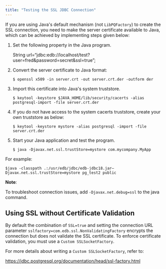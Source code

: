 ```yaml
---
title: "Testing the SSL JDBC Connection"
---
```


<div id="testing_the_ssl_jdbc_connection" class="registered_link"></div>

If you are using Java's default mechanism (not `LibPQFactory`) to create the SSL connection, you need to make the server certificate available to Java, which can be achieved by implementing steps given below:

1.  Set the following property in the Java program.

    String url=“jdbc:edb://localhost/test?user=fred&password=secret&ssl=true”;

2.  Convert the server certificate to Java format:

    `$ openssl x509 -in server.crt -out server.crt.der -outform der`

3.  Import this certificate into Java's system truststore.

    ```text
    $ keytool -keystore $JAVA_HOME/lib/security/cacerts -alias postgresql-import -file server.crt.der
    ```

4.  If you do not have access to the system cacerts truststore, create your own truststore as below:

    ```text
    $ keytool -keystore mystore -alias postgresql -import -file server.crt.der
    ```

5.  Start your Java application and test the program.

    ```text
    $ java -Djavax.net.ssl.trustStore=mystore com.mycompany.MyApp
    ```

For example:

```text
$java -classpath .:/usr/edb/jdbc/edb-jdbc18.jar–
Djavax.net.ssl.trustStore=mystore pg_test2 public
```

**Note**:

To troubleshoot connection issues, add `-Djavax.net.debug=ssl` to the java command.

## Using SSL without Certificate Validation

By default the combination of `SSL=true` and setting the connection URL parameter `sslfactory=com.edb.ssl.NonValidatingFactory` encrypts the connection but does not validate the SSL certificate. To enforce certificate validation, you must use a `Custom SSLSocketFactory`.

For more details about writing a `Custom SSLSocketFactory`, refer to:

 <https://jdbc.postgresql.org/documentation/head/ssl-factory.html>
